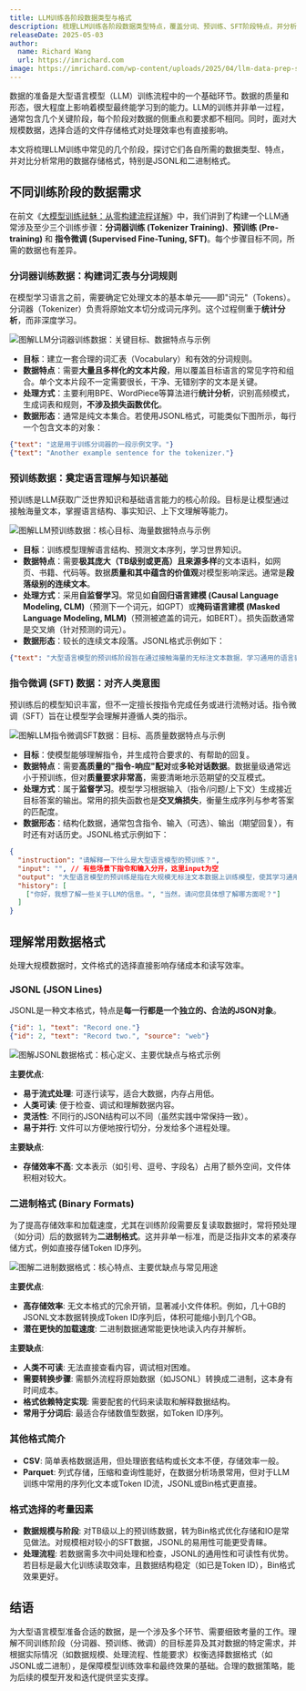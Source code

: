 ```yaml
---
title: LLM训练各阶段数据类型与格式
description: 梳理LLM训练各阶段数据类型特点，覆盖分词、预训练、SFT阶段特点，并分析JSONL与Bin等格式选择考量
releaseDate: 2025-05-03
author:
  name: Richard Wang
  url: https://imrichard.com
image: https://imrichard.com/wp-content/uploads/2025/04/llm-data-prep-stages-and-formats-cover.avif
---
```


数据的准备是大型语言模型（LLM）训练流程中的一个基础环节。数据的质量和形态，很大程度上影响着模型最终能学习到的能力。LLM的训练并非单一过程，通常包含几个关键阶段，每个阶段对数据的侧重点和要求都不相同。同时，面对大规模数据，选择合适的文件存储格式对处理效率也有直接影响。

本文将梳理LLM训练中常见的几个阶段，探讨它们各自所需的数据类型、特点，并对比分析常用的数据存储格式，特别是JSONL和二进制格式。

## 不同训练阶段的数据需求

在前文《[大模型训练祛魅：从零构建流程详解](/docs/ai/fundamentals/guide-to-building-llms-from-scratch)》中，我们讲到了构建一个LLM通常涉及至少三个训练步骤：**分词器训练 (Tokenizer Training)**、**预训练 (Pre-training)** 和 **指令微调 (Supervised Fine-Tuning, SFT)**。每个步骤目标不同，所需的数据也有差异。

### 分词器训练数据：构建词汇表与分词规则

在模型学习语言之前，需要确定它处理文本的基本单元——即"词元"（Tokens）。分词器（Tokenizer）负责将原始文本切分成词元序列。这个过程侧重于**统计分析**，而非深度学习。

![图解LLM分词器训练数据：关键目标、数据特点与示例](https://imrichard.com/wp-content/uploads/2025/04/llm-tokenizer-training-data-infographic.avif)

- **目标**：建立一套合理的词汇表（Vocabulary）和有效的分词规则。
- **数据特点**：需要**大量且多样化的文本片段**，用以覆盖目标语言的常见字符和组合。单个文本片段不一定需要很长，干净、无错别字的文本是关键。
- **处理方式**：主要利用BPE、WordPiece等算法进行**统计分析**，识别高频模式，生成词表和规则，**不涉及损失函数优化**。
- **数据形态**：通常是纯文本集合。若使用JSONL格式，可能类似下图所示，每行一个包含文本的对象：

```json
{"text": "这是用于训练分词器的一段示例文字。"}
{"text": "Another example sentence for the tokenizer."}
```

### 预训练数据：奠定语言理解与知识基础

预训练是LLM获取广泛世界知识和基础语言能力的核心阶段。目标是让模型通过接触海量文本，掌握语言结构、事实知识、上下文理解等能力。

![图解LLM预训练数据：核心目标、海量数据特点与示例](https://imrichard.com/wp-content/uploads/2025/04/llm-pretraining-data-infographic.avif)

- **目标**：训练模型理解语言结构、预测文本序列，学习世界知识。
- **数据特点**：需要**极其庞大（TB级别或更高）且来源多样**的文本语料，如网页、书籍、代码等。数据**质量和其中蕴含的价值观**对模型影响深远。通常是**段落级别的连续文本**。
- **处理方式**：采用**自监督学习**。常见如**自回归语言建模 (Causal Language Modeling, CLM)**（预测下一个词元，如GPT）或**掩码语言建模 (Masked Language Modeling, MLM)**（预测被遮盖的词元，如BERT）。损失函数通常是交叉熵（针对预测的词元）。
- **数据形态**：较长的连续文本段落。JSONL格式示例如下：

```json
{"text": "大型语言模型的预训练阶段旨在通过接触海量的无标注文本数据，学习通用的语言表示。这个过程通常采用自监督学习范式，例如预测文本中的下一个词（Causal Language Modeling, CLM）或填充被掩盖的词（Masked Language Modeling, MLM）。例如，像GPT系列模型主要采用CLM目标，而BERT系列则以MLM闻名。预训练赋予了模型强大的泛化能力，使其能够理解和生成各种类型的文本。"}
```

### 指令微调 (SFT) 数据：对齐人类意图

预训练后的模型知识丰富，但不一定擅长按指令完成任务或进行流畅对话。指令微调（SFT）旨在让模型学会理解并遵循人类的指示。

![图解LLM指令微调SFT数据：目标、高质量数据特点与示例](https://imrichard.com/wp-content/uploads/2025/04/llm-sft-instruction-tuning-data-infographic.avif)

- **目标**：使模型能够理解指令，并生成符合要求的、有帮助的回复。
- **数据特点**：需要**高质量的"指令-响应"配对**或**多轮对话数据**。数据量级通常远小于预训练，但对**质量要求非常高**，需要清晰地示范期望的交互模式。
- **处理方式**：属于**监督学习**。模型学习根据输入（指令/问题/上下文）生成接近目标答案的输出。常用的损失函数也是**交叉熵损失**，衡量生成序列与参考答案的匹配度。
- **数据形态**：结构化数据，通常包含指令、输入（可选）、输出（期望回复），有时还有对话历史。JSONL格式示例如下：

```json
{
  "instruction": "请解释一下什么是大型语言模型的预训练？",
  "input": "", // 有些场景下指令和输入分开，这里input为空
  "output": "大型语言模型的预训练是指在大规模无标注文本数据上训练模型，使其学习通用的语言知识和模式的过程。这个阶段的目标不是完成特定任务，而是建立一个强大的基础模型。",
  "history": [
    ["你好，我想了解一些关于LLM的信息。", "当然，请问您具体想了解哪方面呢？"]
  ]
}
```

## 理解常用数据格式

处理大规模数据时，文件格式的选择直接影响存储成本和读写效率。

### JSONL (JSON Lines)

JSONL是一种文本格式，特点是**每一行都是一个独立的、合法的JSON对象**。

```json
{"id": 1, "text": "Record one."}
{"id": 2, "text": "Record two.", "source": "web"}
```

![图解JSONL数据格式：核心定义、主要优缺点与格式示例](https://imrichard.com/wp-content/uploads/2025/04/llm-jsonl-data-format-infographic.avif)

**主要优点**:

- **易于流式处理**: 可逐行读写，适合大数据，内存占用低。
- **人类可读**: 便于检查、调试和理解数据内容。
- **灵活性**: 不同行的JSON结构可以不同（虽然实践中常保持一致）。
- **易于并行**: 文件可以方便地按行切分，分发给多个进程处理。

**主要缺点**:

- **存储效率不高**: 文本表示（如引号、逗号、字段名）占用了额外空间，文件体积相对较大。

### 二进制格式 (Binary Formats)

为了提高存储效率和加载速度，尤其在训练阶段需要反复读取数据时，常将预处理（如分词）后的数据转为**二进制格式**。这并非单一标准，而是泛指非文本的紧凑存储方式，例如直接存储Token ID序列。

![图解二进制数据格式：核心特点、主要优缺点与常见用途](https://imrichard.com/wp-content/uploads/2025/04/llm-binary-bin-data-format-infographic.avif)

**主要优点**:

- **高存储效率**: 无文本格式的冗余开销，显著减小文件体积。例如，几十GB的JSONL文本数据转换成Token ID序列后，体积可能缩小到几个GB。
- **潜在更快的加载速度**: 二进制数据通常能更快地读入内存并解析。

**主要缺点**:

- **人类不可读**: 无法直接查看内容，调试相对困难。
- **需要转换步骤**: 需额外流程将原始数据（如JSONL）转换成二进制，这本身有时间成本。
- **格式依赖特定实现**: 需要配套的代码来读取和解释数据结构。
- **常用于分词后**: 最适合存储数值型数据，如Token ID序列。

### 其他格式简介

- **CSV**: 简单表格数据适用，但处理嵌套结构或长文本不便，存储效率一般。
- **Parquet**: 列式存储，压缩和查询性能好，在数据分析场景常用，但对于LLM训练中常用的序列化文本或Token ID流，JSONL或Bin格式更直接。

### 格式选择的考量因素

- **数据规模与阶段**: 对TB级以上的预训练数据，转为Bin格式优化存储和IO是常见做法。对规模相对较小的SFT数据，JSONL的易用性可能更受青睐。
- **处理流程**: 若数据需多次中间处理和检查，JSONL的通用性和可读性有优势。若目标是最大化训练读取效率，且数据结构稳定（如已是Token ID），Bin格式效果更好。

## 结语

为大型语言模型准备合适的数据，是一个涉及多个环节、需要细致考量的工作。理解不同训练阶段（分词器、预训练、微调）的目标差异及其对数据的特定需求，并根据实际情况（如数据规模、处理流程、性能要求）权衡选择数据格式（如JSONL或二进制），是保障模型训练效率和最终效果的基础。合理的数据策略，能为后续的模型开发和迭代提供坚实支撑。

